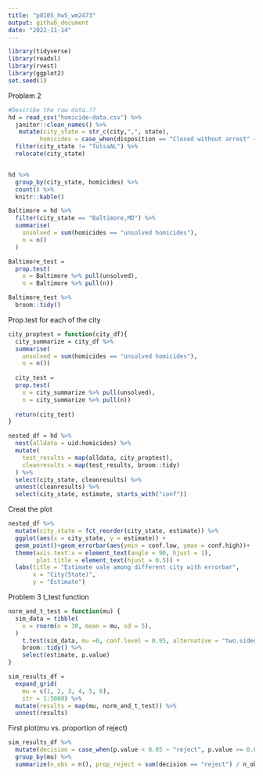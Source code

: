 ```yaml
---
title: "p8105_hw5_wm2473"
output: github_document
date: "2022-11-14"
---
```


```r
library(tidyverse)
library(readxl)
library(rvest)
library(ggplot2)
set.seed(1)

```

Problem 2
```r
#Describe the raw data.?? 
hd = read_csv("homicide-data.csv") %>% 
  janitor::clean_names() %>% 
   mutate(city_state = str_c(city,",", state), 
         homicides = case_when(disposition == "Closed without arrest" ~ "unsolved homicides", disposition == "Open/No arrest" ~ "unsolved homicides", disposition == "Closed by arrest" ~ "solved homicides")) %>%
  filter(city_state != "TulsaAL") %>% 
  relocate(city_state)


hd %>% 
  group_by(city_state, homicides) %>% 
  count() %>% 
  knitr::kable()
```


```r
Baltimore = hd %>%
  filter(city_state == "Baltimore,MD") %>%  
  summarise(
    unsolved = sum(homicides == "unsolved homicides"),
    n = n()
  )

Baltimore_test = 
  prop.test(
    x = Baltimore %>% pull(unsolved),
    n = Baltimore %>% pull(n))

Baltimore_test %>% 
  broom::tidy() 
```

Prop.test for each of the city
```r
city_proptest = function(city_df){
  city_summarize = city_df %>%
  summarise(
    unsolved = sum(homicides == "unsolved homicides"),
    n = n())
  
  city_test = 
  prop.test(
    x = city_summarize %>% pull(unsolved),
    n = city_summarize %>% pull(n))
  
  return(city_test)
}
```

```r
nested_df = hd %>%
  nest(alldata = uid:homicides) %>% 
  mutate(
    test_results = map(alldata, city_proptest),
    cleanresults = map(test_results, broom::tidy)
  ) %>% 
  select(city_state, cleanresults) %>% 
  unnest(cleanresults) %>% 
  select(city_state, estimate, starts_with("conf"))
```
Creat the plot
```r
nested_df %>% 
  mutate(city_state = fct_reorder(city_state, estimate)) %>%
  ggplot(aes(x = city_state, y = estimate)) +
  geom_point()+geom_errorbar(aes(ymin = conf.low, ymax = conf.high))+
  theme(axis.text.x = element_text(angle = 90, hjust = 1), 
        plot.title = element_text(hjust = 0.5)) +
  labs(title = "Estimate vale among different city with errorbar",
       x = "City(State)",
       y = "Estimate") 
```

Problem 3
t_test function
```r
norm_and_t_test = function(mu) {
  sim_data = tibble(
    x = rnorm(n = 30, mean = mu, sd = 5),
  )  
    t.test(sim_data, mu =0, conf.level = 0.95, alternative = "two.sided") %>%
    broom::tidy() %>% 
    select(estimate, p.value)
}

sim_results_df = 
  expand_grid(
    mu = c(1, 2, 3, 4, 5, 6),
    itr = 1:5000) %>% 
  mutate(results = map(mu, norm_and_t_test)) %>% 
  unnest(results)
```

First plot(mu vs. proportion of reject)
```r
sim_results_df %>% 
  mutate(decision = case_when(p.value < 0.05 ~ "reject", p.value >= 0.05 ~ "fail_to_reject")) %>% 
  group_by(mu) %>% 
  summarize(n_obs = n(), prop_reject = sum(decision == "reject") / n_obs * 100) 
```


```r
```

